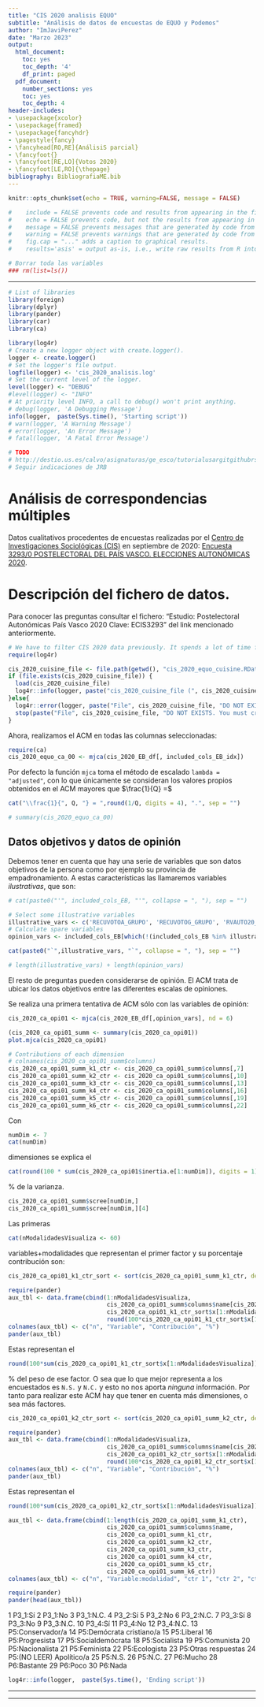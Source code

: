 ```yaml
---
title: "CIS 2020 analisis EQUO"
subtitle: "Análisis de datos de encuestas de EQUO y Podemos"
author: "ImJaviPerez"
date: "Marzo 2023"
output:
  html_document:
    toc: yes
    toc_depth: '4'
    df_print: paged
  pdf_document:
    number_sections: yes
    toc: yes
    toc_depth: 4
header-includes:
- \usepackage{xcolor}
- \usepackage{framed}
- \usepackage{fancyhdr}
- \pagestyle{fancy}
- \fancyhead[RO,RE]{AnálisiS parcial}
- \fancyfoot{}
- \fancyfoot[RE,LO]{Votos 2020}
- \fancyfoot[LE,RO]{\thepage}
bibliography: BibliografiaME.bib
---
```


```r
knitr::opts_chunk$set(echo = TRUE, warning=FALSE, message = FALSE)

#    include = FALSE prevents code and results from appearing in the finished file. R Markdown still runs the code in the chunk, and the results can be used by other chunks.
#    echo = FALSE prevents code, but not the results from appearing in the finished file. This is a useful way to embed figures.
#    message = FALSE prevents messages that are generated by code from appearing in the finished file.
#    warning = FALSE prevents warnings that are generated by code from appearing in the finished.
#    fig.cap = "..." adds a caption to graphical results.
#    results='asis' = output as-is, i.e., write raw results from R into the output document
```


```r
# Borrar toda las variables
### rm(list=ls())
```

***
```r
# List of libraries
library(foreign)
library(dplyr)
library(pander)
library(car)
library(ca)
```

```r
library(log4r)
# Create a new logger object with create.logger().
logger <- create.logger()
# Set the logger's file output.
logfile(logger) <- 'cis_2020_analisis.log'
# Set the current level of the logger.
level(logger) <- "DEBUG"
#level(logger) <- "INFO"
# At priority level INFO, a call to debug() won't print anything.
# debug(logger, 'A Debugging Message')
info(logger,  paste(Sys.time(), 'Starting script'))
# warn(logger, 'A Warning Message')
# error(logger, 'An Error Message')
# fatal(logger, 'A Fatal Error Message')

```


```r
# TODO
# http://destio.us.es/calvo/asignaturas/ge_esco/tutorialusargitgithubrstudio/UsarGitGithubconRStudio.html
# Seguir indicaciones de JRB
```


\pagebreak

# Análisis de correspondencias múltiples
Datos cualitativos procedentes de encuestas realizadas por el  [Centro de Investigaciones Sociológicas (CIS)](https://www.cis.es) en septiembre de 2020:
[Encuesta 3293/0 POSTELECTORAL DEL PAÍS VASCO. ELECCIONES AUTONÓMICAS 2020](https://www.cis.es/cis/opencm/ES/1_encuestas/estudios/listaMuestras.jsp?estudio=14522).

# Descripción del fichero de datos.

Para conocer las preguntas consultar el fichero: "Estudio: Postelectoral Autonómicas País Vasco 2020 Clave: ECIS3293" del link mencionado anteriormente.


```r
# We have to filter CIS 2020 data previously. It spends a lot of time for it's calculations, thus we have made those calculations in an other script and now we load those results.
require(log4r)

cis_2020_cuisine_file <- file.path(getwd(), "cis_2020_equo_cuisine.RData")
if (file.exists(cis_2020_cuisine_file)) {
  load(cis_2020_cuisine_file)
  log4r::info(logger, paste("cis_2020_cuisine_file (", cis_2020_cuisine_file, ") exists =", file.exists(cis_2020_cuisine_file)))
}else{
  log4r::error(logger, paste("File", cis_2020_cuisine_file, "DO NOT EXISTS. You must create this file using the script Cuisine.Rmd"))
  stop(paste("File", cis_2020_cuisine_file, "DO NOT EXISTS. You must create this file using the script Cuisine.Rmd"))
}
```

Ahora, realizamos el ACM en todas las columnas seleccionadas:
```r
require(ca) 
cis_2020_equo_ca_00 <- mjca(cis_2020_EB_df[, included_cols_EB_idx])
```

Por defecto la función `mjca` toma el método de escalado `lambda = "adjusted"`, con lo que únicamente se consideran los valores propios obtenidos en el ACM mayores que $\frac{1}{Q} =$
```r
cat("\\frac{1}{", Q, "} = ",round(1/Q, digits = 4), ".", sep = "")
```

```r
# summary(cis_2020_equo_ca_00)
```

## Datos objetivos y datos de opinión
Debemos tener en cuenta que hay una serie de variables que son datos objetivos de la persona como por ejemplo su provincia de empadronamiento. A estas características las llamaremos variables *ilustrativas*, que son:

```r
# cat(paste0("'", included_cols_EB, "'", collapse = ", "), sep = "")

# Select some illustrative variables
illustrative_vars <- c('RECUVOTOA_GRUPO', 'RECUVOTOG_GRUPO', 'RVAUTO20_GRUPO', 'RVAUTO16_GRUPO', 'RECUERDO_GRUPO')
# Calculate spare variables
opinion_vars <- included_cols_EB[which(!(included_cols_EB %in% illustrative_vars))]

cat(paste0("`",illustrative_vars, "`", collapse = ", "), sep = "")

# length(illustrative_vars) + length(opinion_vars)
```

El resto de preguntas pueden considerarse de opinión. El ACM trata de ubicar los datos objetivos entre las diferentes escalas de opiniones.

Se realiza una primera tentativa de ACM sólo con las variables de opinión:
```r
cis_2020_ca_opi01 <- mjca(cis_2020_EB_df[,opinion_vars], nd = 6)

(cis_2020_ca_opi01_summ <- summary(cis_2020_ca_opi01))
plot.mjca(cis_2020_ca_opi01)
```
```r
# Contributions of each dimension
# colnames(cis_2020_ca_opi01_summ$columns)
cis_2020_ca_opi01_summ_k1_ctr <- cis_2020_ca_opi01_summ$columns[,7]
cis_2020_ca_opi01_summ_k2_ctr <- cis_2020_ca_opi01_summ$columns[,10]
cis_2020_ca_opi01_summ_k3_ctr <- cis_2020_ca_opi01_summ$columns[,13]
cis_2020_ca_opi01_summ_k4_ctr <- cis_2020_ca_opi01_summ$columns[,16]
cis_2020_ca_opi01_summ_k5_ctr <- cis_2020_ca_opi01_summ$columns[,19]
cis_2020_ca_opi01_summ_k6_ctr <- cis_2020_ca_opi01_summ$columns[,22]
```



Con 
```r
numDim <- 7
cat(numDim)
```
 dimensiones se explica el 
```r
cat(round(100 * sum(cis_2020_ca_opi01$inertia.e[1:numDim]), digits = 1))
```
 % de la varianza.
 
```r
cis_2020_ca_opi01_summ$scree[numDim,]
cis_2020_ca_opi01_summ$scree[numDim,][4]
```

Las primeras
```r
cat(nModalidadesVisualiza <- 60)
```
 variables+modalidades que representan el primer factor y su porcentaje contribución son:

```r
cis_2020_ca_opi01_k1_ctr_sort <- sort(cis_2020_ca_opi01_summ_k1_ctr, decreasing = TRUE, index.return = TRUE)

require(pander)
aux_tbl <- data.frame(cbind(1:nModalidadesVisualiza,
                            cis_2020_ca_opi01_summ$columns$name[cis_2020_ca_opi01_k1_ctr_sort$ix[1:nModalidadesVisualiza]],
                            cis_2020_ca_opi01_k1_ctr_sort$x[1:nModalidadesVisualiza],
                            round(100*cis_2020_ca_opi01_k1_ctr_sort$x[1:nModalidadesVisualiza] / sum(cis_2020_ca_opi01_k1_ctr_sort$x), digits = 1)))
colnames(aux_tbl) <- c("n", "Variable", "Contribución", "%")
pander(aux_tbl)
```

Estas representan el 
```r
round(100*sum(cis_2020_ca_opi01_k1_ctr_sort$x[1:nModalidadesVisualiza])/ sum(cis_2020_ca_opi01_k1_ctr_sort$x), digits = 1)
```
 % del peso de ese factor. O sea que lo que mejor representa a los encuestados es `N.S.` y `N.C.` y esto no nos aporta *ninguna* información. Por tanto para realizar este ACM hay que tener en cuenta más dimensiones, o sea más factores.

```r
cis_2020_ca_opi01_k2_ctr_sort <- sort(cis_2020_ca_opi01_summ_k2_ctr, decreasing = TRUE, index.return = TRUE)

require(pander)
aux_tbl <- data.frame(cbind(1:nModalidadesVisualiza,
                            cis_2020_ca_opi01_summ$columns$name[cis_2020_ca_opi01_k2_ctr_sort$ix[1:nModalidadesVisualiza]],
                            cis_2020_ca_opi01_k2_ctr_sort$x[1:nModalidadesVisualiza],
                            round(100*cis_2020_ca_opi01_k2_ctr_sort$x[1:nModalidadesVisualiza] / sum(cis_2020_ca_opi01_k2_ctr_sort$x), digits = 1)))
colnames(aux_tbl) <- c("n", "Variable", "Contribución", "%")
pander(aux_tbl)
```

Estas representan el 
```r
round(100*sum(cis_2020_ca_opi01_k2_ctr_sort$x[1:nModalidadesVisualiza])/ sum(cis_2020_ca_opi01_k2_ctr_sort$x), digits = 1)
```

```r
aux_tbl <- data.frame(cbind(1:length(cis_2020_ca_opi01_summ_k1_ctr),
                            cis_2020_ca_opi01_summ$columns$name,
                            cis_2020_ca_opi01_summ_k1_ctr,
                            cis_2020_ca_opi01_summ_k2_ctr,
                            cis_2020_ca_opi01_summ_k3_ctr,
                            cis_2020_ca_opi01_summ_k4_ctr,
                            cis_2020_ca_opi01_summ_k5_ctr,
                            cis_2020_ca_opi01_summ_k6_ctr))
colnames(aux_tbl) <- c("n", "Variable:modalidad", "ctr 1", "ctr 2", "ctr 3", "ctr 4", "ctr 5", "ctr 6")

require(pander)
pander(head(aux_tbl))
```



1                                                                                                                       P3_1:Sí
2                                                                                                                       P3_1:No
3                                                                                                                     P3_1:N.C.
4                                                                                                                       P3_2:Sí
5                                                                                                                       P3_2:No
6                                                                                                                     P3_2:N.C.
7                                                                                                                       P3_3:Sí
8                                                                                                                       P3_3:No
9                                                                                                                     P3_3:N.C.
10                                                                                                                      P3_4:Sí
11                                                                                                                      P3_4:No
12                                                                                                                    P3_4:N.C.
13                                                                                                             P5:Conservador/a
14                                                                                                     P5:Demócrata cristiano/a
15                                                                                                                   P5:Liberal
16                                                                                                               P5:Progresista
17                                                                                                           P5:Socialdemócrata
18                                                                                                                P5:Socialista
19                                                                                                                 P5:Comunista
20                                                                                                              P5:Nacionalista
21                                                                                                                 P5:Feminista
22                                                                                                                P5:Ecologista
23                                                                                                         P5:Otras respuestas 
24                                                                                                    P5:(NO LEER) Apolítico/a 
25                                                                                                                      P5:N.S.
26                                                                                                                      P5:N.C.
27                                                                                                                     P6:Mucho
28                                                                                                                  P6:Bastante
29                                                                                                                      P6:Poco
30                                                                                                                      P6:Nada




```r
log4r::info(logger,  paste(Sys.time(), 'Ending script'))
```



***

\pagebreak


---
